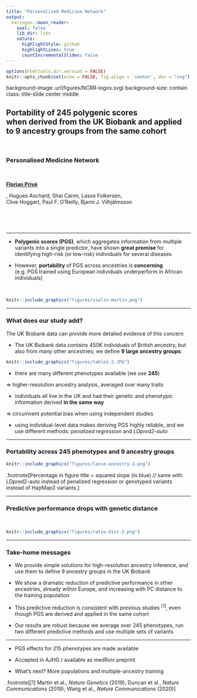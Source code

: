 ```yaml
---
title: "Personalised Medicine Network"
output:
  xaringan::moon_reader:
    seal: false
    lib_dir: libs
    nature:
      highlightStyle: github
      highlightLines: true
      countIncrementalSlides: false
---
```


```r
options(htmltools.dir.version = FALSE)
knitr::opts_chunk$set(echo = FALSE, fig.align = 'center', dev = "svg")
```


background-image: url(figures/NCRR-logos.svg)
background-size: contain
class: title-slide center middle

## Portability of 245 polygenic scores<br>when derived from the UK Biobank and applied<br>to 9 ancestry groups from the same cohort

<br>

### Personalised Medicine Network

<br>

<ins>**Florian Privé**</ins>, Hugues Aschard, Shai Carmi, Lasse Folkersen,<br>Clive Hoggart, Paul F. O’Reilly, Bjarni J. Vilhjálmsson

<br>

<br>

---

<!-- ### Introduction  -->

- **Polygenic scores (PGS)**, which aggregates information from multiple variants into a single predictor, have shown **great promise** for identifying high-risk (or low-risk) individuals for several diseases

- However, **portability** of PGS across ancestries is **concerning**  
(e.g. PGS trained using European individuals underperform in African individuals)

<br>

```r
knitr::include_graphics("figures/violin-martin.png")
```

---

### What does our study add?

The UK Biobank data can provide more detailed evidence of this concern

- The UK Biobank data contains 450K individuals of British ancestry, but also from many other ancestries; we define **9 large ancestry groups**:
```r
knitr::include_graphics("figures/table1-2.JPG")
```

- there are many different phenotypes available (we use **245**)

$\Longrightarrow$ higher-resolution ancestry analysis, averaged over many traits

- individuals all live in the UK and had their genetic and phenotypic information derived **in the same way**

$\Longrightarrow$ circumvent potential bias when using independent studies

- using individual-level data makes deriving PGS highly reliable, and we use different methods: *penalized regression* and *LDpred2-auto*
    
---

### Portability across 245 phenotypes and 9 ancestry groups

```r
knitr::include_graphics("figures/lasso-ancestry-2.png")
```

.footnote[Percentage in figure title = squared slope (in blue) // same with LDpred2-auto instead of penalized regression or genotyped variants instead of HapMap3 variants.]

---

### Predictive performance drops with genetic distance

<br>

```r
knitr::include_graphics("figures/ratio-dist-2.png")
```

<!-- <span class="footnote">Recall: $\text{dist}_{PC}^2 \propto F_{ST}$</span> -->

---

### Take-home messages

- We provide simple solutions for high-resolution ancestry inference, and use them to define 9 ancestry groups in the UK Biobank  

- We show a dramatic reduction of predictive performance in other ancestries, already within Europe, and increasing with PC distance to the training population

- This predictive reduction is consistent with previous studies $^{[1]}$, even though PGS are derived and applied in the same cohort

- Our results are robust because we average over 245 phenotypes, run two different predictive methods and use multiple sets of variants

***

- PGS effects for 215 phenotypes are made available 

- Accepted in AJHG / available as medRxiv preprint

- What's next? More populations and multiple-ancestry training

.footnote[[1] Martin et al., *Nature Genetics* (2019); Duncan et al., *Nature Communications* (2019); Wang et al., *Nature Communications* (2020)]
